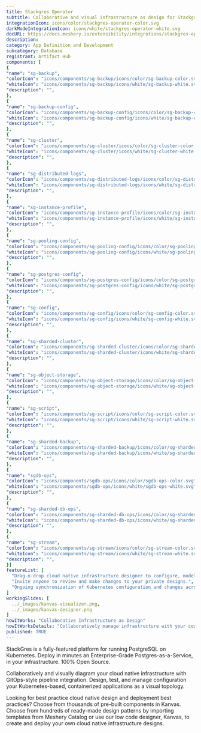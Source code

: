 ```yaml
---
title: Stackgres Operator
subtitle: Collaborative and visual infrastructure as design for Stackgres Operator
integrationIcon: icons/color/stackgres-operator-color.svg
darkModeIntegrationIcon: icons/white/stackgres-operator-white.svg
docURL: https://docs.meshery.io/extensibility/integrations/stackgres-operator
description: 
category: App Definition and Development
subcategory: Database
registrant: Artifact Hub
components: [
{
"name": "sg-backup",
"colorIcon": "icons/components/sg-backup/icons/color/sg-backup-color.svg",
"whiteIcon": "icons/components/sg-backup/icons/white/sg-backup-white.svg",
"description": "",
},
{
"name": "sg-backup-config",
"colorIcon": "icons/components/sg-backup-config/icons/color/sg-backup-config-color.svg",
"whiteIcon": "icons/components/sg-backup-config/icons/white/sg-backup-config-white.svg",
"description": "",
},
{
"name": "sg-cluster",
"colorIcon": "icons/components/sg-cluster/icons/color/sg-cluster-color.svg",
"whiteIcon": "icons/components/sg-cluster/icons/white/sg-cluster-white.svg",
"description": "",
},
{
"name": "sg-distributed-logs",
"colorIcon": "icons/components/sg-distributed-logs/icons/color/sg-distributed-logs-color.svg",
"whiteIcon": "icons/components/sg-distributed-logs/icons/white/sg-distributed-logs-white.svg",
"description": "",
},
{
"name": "sg-instance-profile",
"colorIcon": "icons/components/sg-instance-profile/icons/color/sg-instance-profile-color.svg",
"whiteIcon": "icons/components/sg-instance-profile/icons/white/sg-instance-profile-white.svg",
"description": "",
},
{
"name": "sg-pooling-config",
"colorIcon": "icons/components/sg-pooling-config/icons/color/sg-pooling-config-color.svg",
"whiteIcon": "icons/components/sg-pooling-config/icons/white/sg-pooling-config-white.svg",
"description": "",
},
{
"name": "sg-postgres-config",
"colorIcon": "icons/components/sg-postgres-config/icons/color/sg-postgres-config-color.svg",
"whiteIcon": "icons/components/sg-postgres-config/icons/white/sg-postgres-config-white.svg",
"description": "",
},
{
"name": "sg-config",
"colorIcon": "icons/components/sg-config/icons/color/sg-config-color.svg",
"whiteIcon": "icons/components/sg-config/icons/white/sg-config-white.svg",
"description": "",
},
{
"name": "sg-sharded-cluster",
"colorIcon": "icons/components/sg-sharded-cluster/icons/color/sg-sharded-cluster-color.svg",
"whiteIcon": "icons/components/sg-sharded-cluster/icons/white/sg-sharded-cluster-white.svg",
"description": "",
},
{
"name": "sg-object-storage",
"colorIcon": "icons/components/sg-object-storage/icons/color/sg-object-storage-color.svg",
"whiteIcon": "icons/components/sg-object-storage/icons/white/sg-object-storage-white.svg",
"description": "",
},
{
"name": "sg-script",
"colorIcon": "icons/components/sg-script/icons/color/sg-script-color.svg",
"whiteIcon": "icons/components/sg-script/icons/white/sg-script-white.svg",
"description": "",
},
{
"name": "sg-sharded-backup",
"colorIcon": "icons/components/sg-sharded-backup/icons/color/sg-sharded-backup-color.svg",
"whiteIcon": "icons/components/sg-sharded-backup/icons/white/sg-sharded-backup-white.svg",
"description": "",
},
{
"name": "sgdb-ops",
"colorIcon": "icons/components/sgdb-ops/icons/color/sgdb-ops-color.svg",
"whiteIcon": "icons/components/sgdb-ops/icons/white/sgdb-ops-white.svg",
"description": "",
},
{
"name": "sg-sharded-db-ops",
"colorIcon": "icons/components/sg-sharded-db-ops/icons/color/sg-sharded-db-ops-color.svg",
"whiteIcon": "icons/components/sg-sharded-db-ops/icons/white/sg-sharded-db-ops-white.svg",
"description": "",
},
{
"name": "sg-stream",
"colorIcon": "icons/components/sg-stream/icons/color/sg-stream-color.svg",
"whiteIcon": "icons/components/sg-stream/icons/white/sg-stream-white.svg",
"description": "",
}]
featureList: [
  "Drag-n-drop cloud native infrastructure designer to configure, model, and deploy your workloads.",
  "Invite anyone to review and make changes to your private designs.",
  "Ongoing synchronization of Kubernetes configuration and changes across any number of clusters."
]
workingSlides: [
  ../_images/kanvas-visualizer.png,
  ../_images/kanvas-designer.png
]
howItWorks: "Collaborative Infrastructure as Design"
howItWorksDetails: "Collaboratively manage infrastructure with your coworkers synchronously sharing the same designs."
published: TRUE
---
```

<p>
StackGres is a fully-featured platform for running PostgreSQL on Kubernetes.
Deploy in minutes an Enterprise-Grade Postgres-as-a-Service, in your infrastructure.
100% Open Source.
</p>
<p>
    Collaboratively and visually diagram your cloud native infrastructure with GitOps-style pipeline integration. Design, test, and manage configuration your Kubernetes-based, containerized applications as a visual topology.
</p>
<p>
    Looking for best practice cloud native design and deployment best practices? Choose from thousands of pre-built components in Kanvas. Choose from hundreds of ready-made design patterns by importing templates from Meshery Catalog or use our low code designer, Kanvas, to create and deploy your own cloud native infrastructure designs.
</p>
